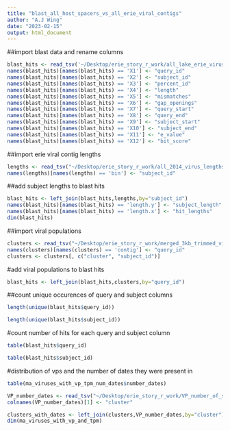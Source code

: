 ```yaml
---
title: "blast_all_host_spacers_vs_all_erie_viral_contigs"
author: "A.J Wing"
date: "2023-02-15"
output: html_document
---
```




##import blast data and rename columns
```r
blast_hits <- read_tsv('~/Desktop/erie_story_r_work/all_lake_erie_viruses_vs_all_host_spacers_blastn.csv', col_names=FALSE)
names(blast_hits)[names(blast_hits) == 'X1'] <- "query_id"
names(blast_hits)[names(blast_hits) == 'X2'] <- "subject_id"
names(blast_hits)[names(blast_hits) == 'X3'] <- "percent_id"
names(blast_hits)[names(blast_hits) == 'X4'] <- "length"
names(blast_hits)[names(blast_hits) == 'X5'] <- "mismatches"
names(blast_hits)[names(blast_hits) == 'X6'] <- "gap_openings"
names(blast_hits)[names(blast_hits) == 'X7'] <- "query_start"
names(blast_hits)[names(blast_hits) == 'X8'] <- "query_end"
names(blast_hits)[names(blast_hits) == 'X9'] <- "subject_start"
names(blast_hits)[names(blast_hits) == 'X10'] <- "subject_end"
names(blast_hits)[names(blast_hits) == 'X11'] <- "e_value"
names(blast_hits)[names(blast_hits) == 'X12'] <- "bit_score"
```


##import erie viral contig lengths
```r
lengths <- read_tsv("~/Desktop/erie_story_r_work/all_2014_virus_lengths.tsv")
names(lengths)[names(lengths) == 'bin'] <- "subject_id"
```


##add subject lengths to blast hits
```r
blast_hits <- left_join(blast_hits,lengths,by="subject_id")
names(blast_hits)[names(blast_hits) == 'length.y'] <- "subject_length"
names(blast_hits)[names(blast_hits) == 'length.x'] <- "hit_lengths"
dim(blast_hits)
```

##import viral populations
```r
clusters <- read_tsv("~/Desktop/erie_story_r_work/merged_3kb_trimmed_viruses_and_ma_virus_references_95-85_clusters_parsed.tsv", col_names=T)
names(clusters)[names(clusters) == 'contig'] <- "query_id"
clusters <- clusters[, c("cluster", "subject_id")]
```


#add viral populations to blast hits
```r
blast_hits <- left_join(blast_hits,clusters,by="query_id")
```


##count unique occurences of query and subject columns

```r
length(unique(blast_hits$query_id))

length(unique(blast_hits$subject_id))

```

#count number of hits for each query and subject column
```r
table(blast_hits$query_id)

table(blast_hits$subject_id)
```

#distribution of vps and the number of dates they were present in
```r
table(ma_viruses_with_vp_tpm_num_dates$number_dates)
```

```r
VP_number_dates <- read_tsv("~/Desktop/erie_story_r_work/VP_number_of_sample_dates.tsv", col_names=T)
colnames(VP_number_dates)[1] <- "cluster"
```

```r
clusters_with_dates <- left_join(clusters,VP_number_dates,by="cluster")
dim(ma_viruses_with_vp_and_tpm)
```
